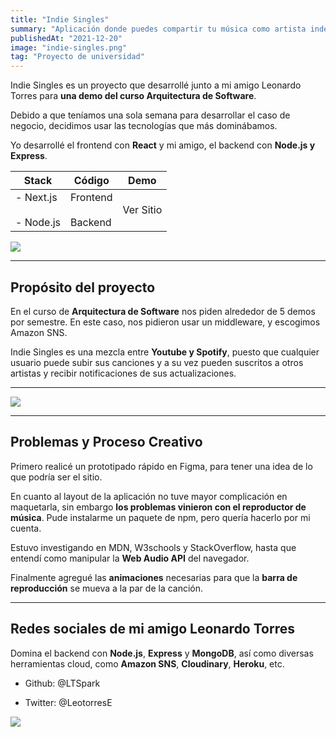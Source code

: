 ```yaml
---
title: "Indie Singles"
summary: "Aplicación donde puedes compartir tu música como artista independiente."
publishedAt: "2021-12-20"
image: "indie-singles.png"
tag: "Proyecto de universidad"
---
```


Indie Singles es un proyecto que desarrollé junto a mi amigo <Anchor href="https://github.com/LTSpark">Leonardo Torres</Anchor> para **una demo del curso Arquitectura de Software**.

Debido a que teníamos una sola semana para desarrollar el caso de negocio, decidimos usar las tecnologías que más dominábamos.

Yo desarrollé el frontend con **React** y mi amigo, el backend con **Node.js y Express**.

| Stack                            | Código                                                                                                                                                                 | Demo                                               |
| -------------------------------- | ---------------------------------------------------------------------------------------------------------------------------------------------------------------------- | -------------------------------------------------- |
| - Next.js <br /> <br />- Node.js | <Anchor href="https://github.com/Railly/indie-singles-front">Frontend</Anchor><br /> <br /><Anchor href="https://github.com/LTSpark/API-IndieSingles">Backend</Anchor> | <Anchor href="#" target="_self">Ver Sitio</Anchor> |

<Image src="/images/indie-singles.png" width={1764} height={1131} />

---

## Propósito del proyecto

En el curso de **Arquitectura de Software** nos piden alrededor de 5 demos por semestre. En este caso, nos pidieron usar un middleware, y escogimos Amazon SNS.

Indie Singles es una mezcla entre **Youtube y Spotify**, puesto que cualquier usuario puede subir sus canciones y a su vez pueden suscritos a otros artistas y recibir notificaciones de sus actualizaciones.

---

<Image src="/images/indie-singles-browser.png" width={1792} height={977} />

---

## Problemas y Proceso Creativo

Primero realicé <Anchor href="https://www.figma.com/file/n4qOVqvEtJdhzQX3OfEbNH/IndieSingles?node-id=0%3A1">un prototipado rápido en Figma</Anchor>, para tener una idea de lo que podría ser el sitio.

En cuanto al layout de la aplicación no tuve mayor complicación en maquetarla, sin embargo **los problemas vinieron con el reproductor de música**. Pude instalarme un paquete de npm, pero quería hacerlo por mi cuenta.

Estuvo investigando en MDN, W3schools y StackOverflow, hasta que entendí como manipular la **Web Audio API** del navegador.

Finalmente agregué las **animaciones** necesarias para que la **barra de reproducción** se mueva a la par de la canción.

---

## Redes sociales de mi amigo Leonardo Torres

Domina el backend con **Node.js**, **Express** y **MongoDB**, así como diversas herramientas cloud, como **Amazon SNS**, **Cloudinary**, **Heroku**, etc.

- Github: <Anchor href="https://github.com/LTSpark">@LTSpark</Anchor>

- Twitter: <Anchor href="https://twitter.com/LeotorresE">@LeotorresE</Anchor>

<Image src="/images/indie-singles-browser2.png" width={1792} height={977} />
